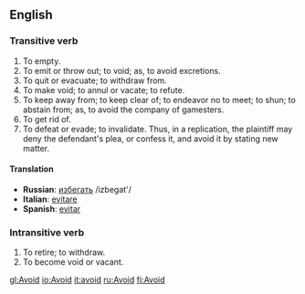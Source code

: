 ==English==

=== Transitive verb===
#To empty.
#To emit or throw out; to void; as, to avoid excretions.
#To quit or evacuate; to withdraw from.
#To make void; to annul or vacate; to refute.
#To keep away from; to keep clear of; to endeavor no to meet; to shun; to abstain from; as, to avoid the company of gamesters.
#To get rid of.
#To defeat or evade; to invalidate. Thus, in a replication, the plaintiff may deny the defendant's plea, or confess it, and avoid it by stating new matter.

====Translation====
*'''Russian''': [[избегать]] /izbegat'/
*'''Italian''': [[evitare]]
*'''Spanish''': [[evitar]]

===Intransitive verb===
#To retire; to withdraw.
#To become void or vacant.

[[gl:Avoid]]
[[io:Avoid]]
[[it:avoid]]
[[ru:Avoid]]
[[fi:Avoid]]